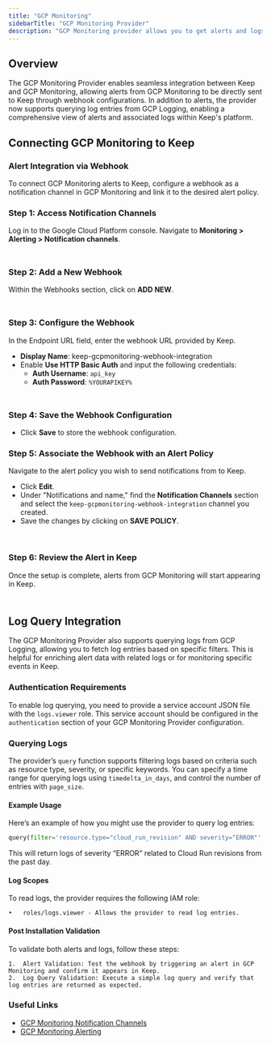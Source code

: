 ```yaml
---
title: "GCP Monitoring"
sidebarTitle: "GCP Monitoring Provider"
description: "GCP Monitoring provider allows you to get alerts and logs from GCP Monitoring via webhooks and log queries."
---
```


## Overview

The GCP Monitoring Provider enables seamless integration between Keep and GCP Monitoring, allowing alerts from GCP Monitoring to be directly sent to Keep through webhook configurations. In addition to alerts, the provider now supports querying log entries from GCP Logging, enabling a comprehensive view of alerts and associated logs within Keep's platform.

## Connecting GCP Monitoring to Keep

### Alert Integration via Webhook

To connect GCP Monitoring alerts to Keep, configure a webhook as a notification channel in GCP Monitoring and link it to the desired alert policy.

### Step 1: Access Notification Channels

Log in to the Google Cloud Platform console.
Navigate to **Monitoring > Alerting > Notification channels**.

<Frame width="100" height="200">
  <img height="10" src="/images/gcpmonitoring_1.png" />
</Frame>

### Step 2: Add a New Webhook

Within the Webhooks section, click on **ADD NEW**.

<Frame width="100" height="200">
  <img height="10" src="/images/gcpmonitoring_2.png" />
</Frame>

### Step 3: Configure the Webhook

In the Endpoint URL field, enter the webhook URL provided by Keep.

- **Display Name**: keep-gcpmonitoring-webhook-integration
- Enable **Use HTTP Basic Auth** and input the following credentials:
  - **Auth Username**: `api_key`
  - **Auth Password**: `%YOURAPIKEY%`

<Frame width="100" height="200">
  <img height="10" src="/images/gcpmonitoring_3.png" />
</Frame>

### Step 4: Save the Webhook Configuration

- Click **Save** to store the webhook configuration.

### Step 5: Associate the Webhook with an Alert Policy

Navigate to the alert policy you wish to send notifications from to Keep.

- Click **Edit**.
- Under "Notifications and name," find the **Notification Channels** section and select the `keep-gcpmonitoring-webhook-integration` channel you created.
- Save the changes by clicking on **SAVE POLICY**.

<Frame width="100" height="200">
  <img height="10" src="/images/gcpmonitoring_4.png" />
</Frame>

<Frame width="100" height="200">
  <img height="10" src="/images/gcpmonitoring_5.png" />
</Frame>

### Step 6: Review the Alert in Keep

Once the setup is complete, alerts from GCP Monitoring will start appearing in Keep.

<Frame width="100" height="200">
  <img height="10" src="/images/gcpmonitoring_6.png" />
</Frame>

## Log Query Integration

The GCP Monitoring Provider also supports querying logs from GCP Logging, allowing you to fetch log entries based on specific filters. This is helpful for enriching alert data with related logs or for monitoring specific events in Keep.

### Authentication Requirements

To enable log querying, you need to provide a service account JSON file with the `logs.viewer` role. This service account should be configured in the `authentication` section of your GCP Monitoring Provider configuration.

### Querying Logs

The provider’s `query` function supports filtering logs based on criteria such as resource type, severity, or specific keywords. You can specify a time range for querying logs using `timedelta_in_days`, and control the number of entries with `page_size`.

#### Example Usage

Here’s an example of how you might use the provider to query log entries:

```python
query(filter='resource.type="cloud_run_revision" AND severity="ERROR"', timedelta_in_days=1)
```

This will return logs of severity “ERROR” related to Cloud Run revisions from the past day.

#### Log Scopes

To read logs, the provider requires the following IAM role:

    •	roles/logs.viewer - Allows the provider to read log entries.

#### Post Installation Validation

To validate both alerts and logs, follow these steps:

    1.	Alert Validation: Test the webhook by triggering an alert in GCP Monitoring and confirm it appears in Keep.
    2.	Log Query Validation: Execute a simple log query and verify that log entries are returned as expected.

### Useful Links

- [GCP Monitoring Notification Channels](https://cloud.google.com/monitoring/support/notification-options)
- [GCP Monitoring Alerting](https://cloud.google.com/monitoring/alerts)

<AutoGeneratedSnippet />
